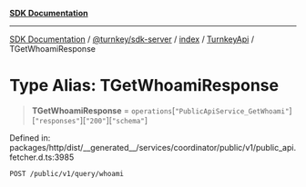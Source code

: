 [**SDK Documentation**](../../../../../../README.mdx)

***

[SDK Documentation](../../../../../../packages.mdx) / [@turnkey/sdk-server](../../../../README.mdx) / [index](../../../README.mdx) / [TurnkeyApi](../README.mdx) / TGetWhoamiResponse

# Type Alias: TGetWhoamiResponse

> **TGetWhoamiResponse** = `operations`\[`"PublicApiService_GetWhoami"`\]\[`"responses"`\]\[`"200"`\]\[`"schema"`\]

Defined in: packages/http/dist/\_\_generated\_\_/services/coordinator/public/v1/public\_api.fetcher.d.ts:3985

`POST /public/v1/query/whoami`
